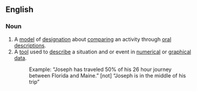 ==English==

===Noun===
{{en-noun|sg=[[communicable]] [[scale]]}}

# A [[model]] of [[designation]] about [[comparing]] an activity through [[oral]] [[descriptions]]. 
# A [[tool]] used to [[describe]] a situation and or event in [[numerical]] or [[graphical]] [[data]].
#:Example: “Joseph has traveled 50% of his 26 hour journey between Florida and Maine.” [not] “Joseph is in the middle of his trip”